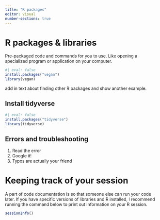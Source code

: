 ```yaml
---
title: "R packages"
editor: visual
number-sections: true
---
```


# R packages & libraries

Pre-packaged code and commands for you to use. Like opening a specialized program or application on your computer.

```r
#| eval: false
install.packages("vegan")
library(vegan)
```

add in text about finding other R packages and show another example.


## Install tidyverse

```r
#| eval: false
install.packages("tidyverse")
library(tidyverse)
```

## Errors and troubleshooting

1.  Read the error
2.  Google it!
3.  Typos are actually your friend


# Keeping track of your session

A part of code documentation is so that someone else can run your code later. If you have specific versions of libraries and R installed, I recommend running the command below to print out information on your R session.

```r
sessionInfo()
```
